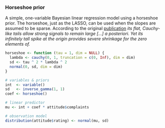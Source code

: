 ### Horseshoe prior

A simple, one-variable Bayesian linear regression model using a horseshoe prior. The horseshoe, just as the LASSO, can be used when the slopes are assumed to be sparse. According to the original [publication](http://proceedings.mlr.press/v5/carvalho09a/carvalho09a.pdf) 
*its flat, Cauchy-like tails allow strong signals to remain large [...]
a posteriori.  Yet its infinitely tall spike at the origin provides
severe shrinkage for the zero elements of.*

```r
horseshoe <- function (tau = 1, dim = NULL) {
  lambda <- cauchy(0, 1, truncation = c(0, Inf), dim = dim)
  sd <- tau ^ 2 * lambda ^ 2
  normal(0, sd, dim = dim)
}

# variables & priors
int  <- variable()
sd   <- inverse_gamma(1, 1)
coef <- horseshoe()

# linear predictor
mu <- int + coef * attitude$complaints

# observation model
distribution(attitude$rating) <- normal(mu, sd)
```
